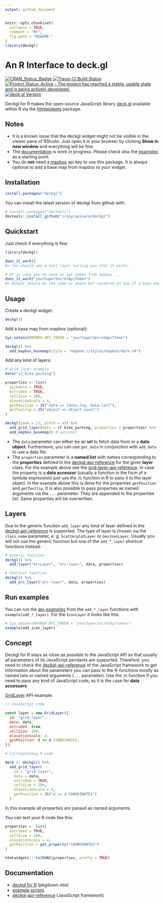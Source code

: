 ```yaml
---
output: github_document
---
```


<!-- README.md is generated from README.Rmd. Please edit that file -->

```r
knitr::opts_chunk$set(
  collapse = TRUE,
  comment = "#>",
  fig.path = "README-"
)
library(deckgl)
```

# An R Interface to deck.gl

[![CRAN_Status_Badge](https://www.r-pkg.org/badges/version/deckgl)](https://cran.r-project.org/package=deckgl) [![Travis-CI Build Status](https://travis-ci.org/crazycapivara/deckgl.svg?branch=master)](https://travis-ci.org/crazycapivara/deckgl) [![Project Status: Active – The project has reached a stable, usable state and is being actively developed.](https://www.repostatus.org/badges/latest/active.svg)](https://www.repostatus.org/#active)
[![deck.gl Version](https://img.shields.io/badge/deck.gl-v8.0.15-blue.svg)](https://github.com/uber/deck.gl/releases/tag/v8.0.15)

Deckgl for R makes the open-source JavaScript library [deck.gl](https://deck.gl/) available within R via the [htmlwidgets](https://www.htmlwidgets.org/) package. 

## Notes

* It is a known issue that the deckgl widget might not be visible in the viewer pane of RStudio. Just open it in your browser by clicking __Show in new window__ and everything will be fine.
* The [documentation](https://crazycapivara.github.io/deckgl/) is work in progress. Please check also the [examples](https://github.com/crazycapivara/deckgl/tree/master/inst/examples) as a starting point.
* You do __not__ need a [mapbox](https://www.mapbox.com/) api key to use this package. It is always optional to add a base map from mapbox to your widget.

## Installation

```r
install.packages("deckgl")
```

You can install the latest version of deckgl from github with:

```r
# install.packages("devtools")
devtools::install_github("crazycapivara/deckgl")
```

## Quickstart

Just check if everything is fine:

```r
library(deckgl)

does_it_work()
#> You should see a text layer telling you that it works.

# Or in case you do have an api token from mapbox ...
does_it_work("yourSuperSecretApiToken")
#> Output should be the same as above but rendered on top of a base map from mapbox.
```

## Usage

Create a deckgl widget:

```r
deckgl()
```

Add a base map from mapbox (optional):

```r
Sys.setenv(MAPBOX_API_TOKEN = "yourSuperSecretApiToken")

deckgl() %>%
  add_mapbox_basemap(style = "mapbox://styles/mapbox/dark-v9")
```

Add any kind of layers:

```r
# Grid layer example
data("sf_bike_parking")

properties <- list(
  pickable = TRUE,
  extruded = TRUE,
  cellSize = 200,
  elevationScale = 4,
  getPosition = JS("data => [data.lng, data.lat]"),
  getTooltip = JS("object => object.count")
)

deckgl(zoom = 11, pitch = 45) %>%
  add_grid_layer(data = sf_bike_parking, properties = properties) %>%
  add_mapbox_basemap() # optional
```

- The `data` parameter can either be an __url__ to fetch data from or a __data object__. Furthermore, you can use `get_data` in conjunction with `add_data` to use a data file.
- The `properties` parameter is a __named list__ with names corresponding to the __properties__ defined in the [deckgl-api-reference](https://deck.gl/#/documentation/deckgl-api-reference) for the given __layer__ class. For the example above see the [grid-layer-api-reference](https://deck.gl/#/documentation/deckgl-api-reference/layers/grid-layer).
In case the property is a __data accessor__ (usually a function in the form of a lambda expression) just use the `JS` function in R to pass it to the layer object. In the example above this is done for the properties `getPosition` and `getTooltip`. It is also possible to pass properties as named arguments via the `...` parameter. They are appended to the properties list. Same properties will be overwritten.

## Layers

Due to the generic function `add_layer` any kind of layer defined in the [deckgl-api-reference](https://deck.gl/#/documentation/deckgl-api-reference) is supported. The type of layer is chosen via the `class_name` parameter, e. g. `ScatterplotLayer` or `GeoJsonLayer`. Usually you will not use the generic function but one of the `add_*_layer` shortcut functions instead:

```r
# Generic function
deckgl() %>%
  add_layer("ArcLayer", "arc-layer", data, properties)

# Shortcut function
deckgl() %>%
  add_arc_layer("arc-layer", data, properties)
```

## Run examples

You can run the [api-examples](https://github.com/crazycapivara/deckgl/tree/master/inst/examples/deckgl-api-reference) from the `add_*_layer` functions with `example(add_*_layer)`. For the `IconLayer` it looks like this:

```r
# Sys.setenv(MAPBOX_API_TOKEN = "yourSuperSecretApiToken")
example(add_icon_layer)
```

## Concept

Deckgl for R stays as close as possible to the JavaScript API so that usually all parameters of its JavaScript pendants are supported. Therefore, you need to check the [deckgl-api-reference](https://deck.gl/#/documentation/deckgl-api-reference) of the JavaScript framework to get information about the parameters you can pass to the R-functions mostly as named lists or named arguments (`...` parameter). Use the `JS` function if you need to pass any kind of JavaScript code, as it is the case for __data accessors__.
 
[GridLayer](https://deck.gl/#/documentation/deckgl-api-reference/layers/grid-layer) API-example:
 
```JavaScript
// JavaScript code

const layer = new GridLayer({
  id: "grid-layer",
  data: data,
  extruded: true,
  cellSize: 200,
  elevationScale: 4,
  getPosition: d => d.COORDINATES,
});
```

```r
# Corresponding R code

deck <- deckgl() %>%
  add_grid_layer(
    id = "grid-layer",
    data = data,
    extruded = TRUE,
    cellSize = 200,
    elevationScale = 4,
    getPosition = JS("d => d.COORDINATES")
  )
```

In this example all properties are passed as named arguments.

You can test your R code like this:

```r
properties <- list(
  extruded = TRUE,
  cellSize = 200,
  elevationScale = 4,
  getPosition = get_property("COORDINATES")
)

htmlwidgets:::toJSON2(properties, pretty = TRUE)
```

## Documentation

- [deckgl for R](https://crazycapivara.github.io/deckgl/) (pkgdown-site)
- [example scripts](https://github.com/crazycapivara/deckgl/tree/master/inst/examples)
- [deckgl-api-reference](https://deck.gl/#/documentation/deckgl-api-reference) (JavaScript framework)
